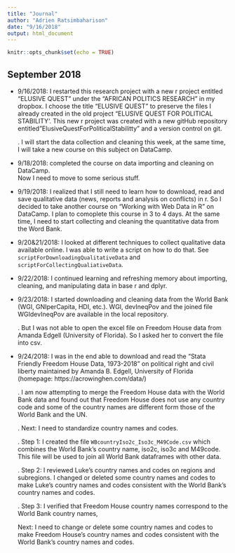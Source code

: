 ```yaml
---
title: "Journal"
author: "Adrien Ratsimbaharison"
date: "9/16/2018"
output: html_document
---
```


```r
knitr::opts_chunk$set(echo = TRUE)
```

## September 2018

- 9/16/2018: I restarted this research project with a new r project entitled "ELUSIVE QUEST" under the "AFRICAN POLITICS RESEARCH" in my dropbox. I choose the title "ELUSIVE QUEST" to preserve the files I already created in the old project "ELUSIVE QUEST FOR POLITICAL STABILITY'.
This new r project was created with a new gitHub repository entitled "ElusiveQuestForPoliticalStabilitty" and a version control on git.

  . I will start the data collection and cleaning this week, at the same time, I will take a new course on this subject on DataCamp.

- 9/18/2018: completed the course on data importing and cleaning on DataCamp.  
Now I need to move to some serious stuff.  

- 9/19/2018: I realized that I still need to learn how to download, read and save qualitative data (news, reports and analysis on conflicts) in r. So I decided to take another course on "Working with Web Data in R" on DataCamp. I plan to comoplete this course in 3 to 4 days. At the same time, I need to start collecting and cleaning the quantitative data from the Word Bank.

- 9/20&21/2018: I looked at different techniques to collect qualitative data available online. I was able to write a script on how to do that. See `scriptForDownloadingQualitativeData` and `scriptForCollectingQualiativeData`.

- 9/22/2018: I continued learning and refreshing memory about importing, cleaning, and manipulating data in base r and dplyr.

- 9/23/2018: I started downloading and cleaning data from the World Bank (WGI, GNIperCapita, HDI, etc.). WGI, devIneqPov and the joined file WGIdevIneqPov are available in the local repository.

  . But I was not able to open the excel file on Freedom House data from Amanda Edgell (University of Florida). So I asked her to convert the file into csv.

- 9/24/2018: I was in the end able to download and read the "Stata Friendly Freedom House Data, 1973-2018" on political right and civil liberty maintained by Amanda B. Edgell, University of Florida (homepage: https://acrowinghen.com/data/)

  . I am now attempting to merge the Freedom House data with the World Bank data and found out that Freedom House does not use any country code and some of the country names are different form those of the World Bank and the UN.

  . Next: I need to standardize country names and codes.
  
  . Step 1: I created the file `WBcountryIso2c_Iso3c_M49Code.csv` which combines the World Bank's country name, iso2c, iso3c and M49code. This file will be used to join all World Bank dataframes with other data.
  
  . Step 2: I reviewed Luke's country names and codes on regions and subregions. I changed or deleted some country names and codes to make Luke's country names and codes consistent with the World Bank's country names and codes.
  
  . Step 3: I verified that Freedom House country names correspond to the World Bank country names, 
  
  Next: I need to change or delete some country names and codes to make Freedom House's country names and codes consistent with the World Bank's country names and codes.
  
  







